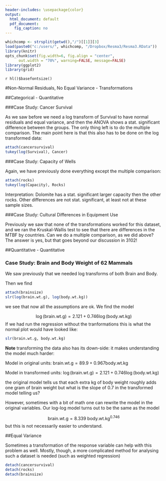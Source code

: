 ```yaml
---
header-includes: \usepackage{color}
output:
  html_document: default
  pdf_document:
    fig_caption: no
---
```

<style>
table, th, td { text-align:right; }
th, td {padding: 10px;}
</style>

```r
whichcomp <- strsplit(getwd(),"/")[[1]][3]
load(paste0("c:/users/", whichcomp, "/Dropbox/Resma3/Resma3.RData"))
library(knitr)
opts_chunk$set(fig.width=6, fig.align = "center", 
      out.width = "70%", warning=FALSE, message=FALSE)
library(ggplot2)
library(grid)
```
`r hl()$basefontsize()`
 
#Non-Normal Residuals, No Equal Variance - Transformations

##Categorical - Quantitative

###Case Study: Cancer Survival

As we saw before we need a log transform of Survival to have normal residuals and equal variance, and then the ANOVA shows a stat. significant difference between the groups. The only thing left is to do the multiple comparison. The main point here is that this also has to be done on the log transformed data:
  
```r
attach(cancersurvival)
tukey(log(Survival), Cancer)
```


###Case Study: Capacity of Wells

Again, we have previously done everything except the multiple comparison:

```r
attach(rocks)
tukey(log(Capacity), Rocks)
```

Interpretation: Dolomite has a stat. significant larger capacity then the other rocks. Other differences are not stat. significant, at least not at these sample sizes.

###Case Study: Cultural Differences in Equipment Use

Previously we saw that none of the transformations worked for this dataset, and we ran the Kruskal-Wallis test to see that there are differences in the MTBF by countries. Can we do a multiple comparison, as we did above? The answer is yes, but that goes beyond our discussion in 3102! 

##Quantitative - Quantitative

### Case Study: Brain and Body Weight of 62 Mammals

We saw previously that we needed log transforms of both Brain and Body. 

Then we find

```r
attach(brainsize)
slr(log(brain.wt.g), log(body.wt.kg))
```

we see that now all the assumptions are ok. We find the model

$$
\log(\text{brain.wt.g})  = 2.121 + 0.746 \log(\text{body.wt.kg})
$$
If we had run the regression without the tranformations this is what the normal plot would have looked like:
```r
slr(brain.wt.g, body.wt.kg)
```

**Note** transforming the data also has its down-side: it makes understanding the model much harder:

Model in original units: $\text{brain.wt.g} = 89.9 + 0.967 \text{body.wt.kg}$

Model in transformed units: $\log(\text{brain.wt.g})  = 2.121 + 0.746 \log(\text{body.wt.kg})$

the original model tells us that each extra kg of body weight roughly adds one gram of brain weight but what is the slope of 0.7 in the transformed model telling us?

However, sometimes with a bit of math one can rewrite the model in the original variables. Our log-log model turns out to be the same as the model

$$
\text{brain.wt.g}  =8.339 \text{ body.wt.kg}^{0.746}
$$
but this is not necessarily easier to understand.

##Equal Variance
 
Sometimes a transformation of the response variable can help with this problem as well. Mostly, though, a more complicated method for analysing such a dataset is needed (such as weighted regression)

```r
detach(cancersurvival)
detach(rocks)
detach(brainsize)
```

